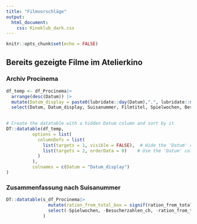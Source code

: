 ```yaml
---
title: "Filmvorschläge"
output:
  html_document:
    css: Kinoklub_dark.css
---
```


```r
knitr::opts_chunk$set(echo = FALSE)
```


## Bereits gezeigte Filme im Atelierkino
### Archiv Procinema
```r
df_temp <- df_Procinema|>
  arrange(desc(Datum)) |>
  mutate(Datum_display = paste0(lubridate::day(Datum),".", lubridate::month(Datum),".", lubridate::year(Datum)))|>
  select(Datum, Datum_display, Suisanummer, Filmtitel, Spielwochen, Besucherzahl)
  
```

```r
# Create the datatable with a hidden Datum column and sort by it
DT::datatable(df_temp, 
          options = list(
            columnDefs = list(
              list(targets = 1, visible = FALSE),  # Hide the 'Datum' column
              list(targets = 2, orderData = 0)    # Use the 'Datum' column for sorting 'Datum_display'
            )
          ),
          colnames = c(Datum = "Datum_display")
)
```


### Zusammenfassung nach Suisanummer
```r
DT::datatable(s_df_Procinema|>
                mutate(ration_from_total_box = signif(ration_from_total_box, 3))|>
                select(-Spielwochen, -Besucherzahlen_ch, -ration_from_total_box)
              )
  
```

